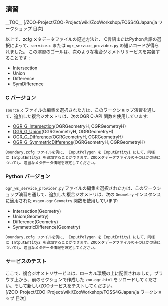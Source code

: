 
== 演習 ==

__TOC__
[/ZOO-Project/ZOO-Project/wiki/ZooWorkshop/FOSS4GJapan/ja ワークショップ 目次]

以上で、zcfg メタデータファイルの記述方法と、 C言語またはPython言語の選択によって、<tt>service.c</tt> または <tt>ogr_service_provider.py</tt> の短いコードが得られました。
この演習のゴールは、次のような複合ジオメトリサービスを実装することです :

*Intersection
*Union
*Difference
*SymDifference

=== C バージョン ===

<tt>source.c</tt> ファイルの編集を選択された方は、このワークショップ演習を通して、追加した複合ジオメトリは、次のOGR C-API 関数を使用しています:

*[http://www.gdal.org/ogr/ogr__api_8h.html#5a271b5c7b72994120e7a6bbc7e7e5cb OGR_G_Intersection](OGRGeometryH, OGRGeometryH)
*[http://www.gdal.org/ogr/ogr__api_8h.html#f58f2cfbdb2497659d2eabea73d3b8a0 OGR_G_Union](OGRGeometryH, OGRGeometryH)
*[http://www.gdal.org/ogr/ogr__api_8h.html#497977bec6ecd9dade7a9694f776be64 OGR_G_Difference](OGRGeometryH, OGRGeometryH)
*[http://www.gdal.org/ogr/ogr__api_8h.html#d6dacf495617a230c6f19950bc415f17 OGR_G_SymmetricDifference](OGRGeometryH, OGRGeometryH)

 <tt>Boundary.zcfg</tt> ファイルを例に、 <tt>InputPolygon</tt> を <tt>InputEntity1</tt> にして、同様に <tt>IntputEntity2</tt> を追加することができます。ZOOメタデータファイルのそのほかの値についても、適当なメタデータ情報を設定してください。


=== Python バージョン===

<tt>ogr_ws_service_provider.py</tt> ファイルの編集を選択された方は、このワークショップ演習を通して、追加した複合ジオメトリは、次の <tt>Geometry</tt> インスタンスに適用された <tt>osgeo.ogr</tt> <tt>Geometry</tt> 関数を使用しています:

*Intersection(Geometry)
*Union(Geometry)
*Difference(Geometry)
*SymmetricDifference(Geometry)

 <tt>Boundary.zcfg</tt> ファイルを例に、 <tt>InputPolygon</tt> を <tt>InputEntity1</tt> にして、同様に <tt>IntputEntity2</tt> を追加することができます。ZOOメタデータファイルのそのほかの値についても、適当なメタデータ情報を設定してください。

=== サービスのテスト ===

ここで、複合ジオメトリサービスは、ローカル環境の上に配置されました。ブラウザ上から、前のセクションで作成した <tt>zoo-ogr.html</tt> をリロードしてください。そして新しいZOOサービスをテストしてください。
<br>
[/ZOO-Project/ZOO-Project/wiki/ZooWorkshop/FOSS4GJapan/ja ワークショップ 目次]



